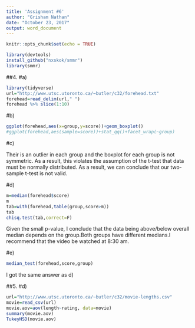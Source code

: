 ---
title: 'Assignment #6'
author: "Grisham Nathan"
date: "October 23, 2017"
output: word_document
---

```{r setup, include=FALSE}
knitr::opts_chunk$set(echo = TRUE)
```

```{r}
library(devtools)
install_github("nxskok/smmr")
library(smmr)
```

##4.
#a)
```{r}
library(tidyverse)
url="http://www.utsc.utoronto.ca/~butler/c32/forehead.txt"
forehead=read_delim(url," ")
forehead %>% slice(1:10)
```

#b)
```{r}
ggplot(forehead,aes(x=group,y=score))+geom_boxplot()
#ggplot(forehead,aes(sample=score))+stat_qq()+facet_wrap(~group)
```

#c)

Their is an outlier in each group and the boxplot for each group is not symmetric. As a result, this violates the assumption of the t-test that data must be normally distributed. As a result, we can conclude that our two-sample t-test is not valid.


#d)
```{r}
m=median(forehead$score)
m
tab=with(forehead,table(group,score>m))
tab
chisq.test(tab,correct=F)
```
Given the small p-value, I conclude that the data being above/below overall median depends on the group.Both groups have different medians.I recommend that the video be watched at 8:30 am.


#e)
```{r}
median_test(forehead,score,group)
```
I got the same answer as d)

##5.
#d)
```{r}
url="http://www.utsc.utoronto.ca/~butler/c32/movie-lengths.csv"
movie=read_csv(url)
movie.aov=aov(length~rating, data=movie)
summary(movie.aov)
TukeyHSD(movie.aov)
```